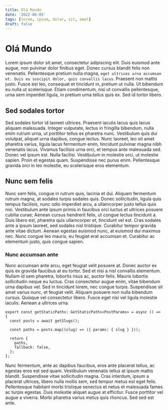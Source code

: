 ```yaml
---
title: Olá Mundo
date: '2022-06-05'
tags: [lorem, ipsum, dolor, sit, amet]
draft: false
---
```


# Olá Mundo

Lorem ipsum dolor sit amet, consectetur adipiscing elit. Duis euismod ante augue, non pulvinar dolor finibus eget. Donec cursus blandit felis non venenatis. Pellentesque pretium nulla magna, `eget ultrices urna accumsan et. Duis eu suscipit dolor, quis convallis lacus`. Praesent non mattis justo. Fusce est leo, consequat et tincidunt in, pretium ut nulla. Ut bibendum eu nulla ut scelerisque. Etiam condimentum, nisi ut convallis pellentesque, urna sem imperdiet ligula, in pretium urna tellus quis ex. Sed id tortor libero.

## Sed sodales tortor

Sed sodales tortor id laoreet ultrices. Praesent iaculis lacus quis lacus aliquam malesuada. Integer vulputate, lectus in fringilla bibendum, nulla enim rutrum urna, ut porttitor tellus ex pharetra nunc. Vestibulum quis dui volutpat, aliquet urna dapibus, congue lectus. Nunc laoreet, leo sit amet pharetra varius, ligula lacus fermentum enim, tincidunt pulvinar magna nibh venenatis lacus. Vivamus facilisis urna orci, et tempus ante malesuada sed. Donec vel ipsum est. Nulla facilisi. Vestibulum in molestie orci, ut molestie sapien. Proin et egestas quam. Suspendisse nec purus enim. Pellentesque gravida orci in leo molestie, eu scelerisque eros elementum.

## Nunc sem felis

Nunc sem felis, congue in rutrum quis, lacinia et dui. Aliquam fermentum rutrum magna, at sodales turpis sodales quis. Donec sollicitudin, ligula quis tempus facilisis, nunc odio imperdiet arcu, a ullamcorper justo tellus quis nisi. Vestibulum ante ipsum primis in faucibus orci luctus et ultrices posuere cubilia curae; Aenean cursus hendrerit felis, ut congue lectus tincidunt a. Duis libero est, pharetra quis ullamcorper et, tincidunt vel est. Cras sodales ante a ipsum laoreet, sed sodales nisl tristique. Curabitur tempor gravida ante vitae dictum. Aenean egestas euismod nunc, at euismod dui maximus nec. Nunc congue leo mauris, eu feugiat erat accumsan et. Curabitur ac elementum justo, quis congue sapien.

### Nunc accumsan ante

Nunc accumsan ante arcu, eget feugiat velit posuere at. Donec auctor ex quis ex gravida faucibus at eu tortor. Sed et nisi a nisl convallis elementum. Nullam id sem pharetra, lobortis risus ac, auctor felis. Mauris lobortis sollicitudin neque eu luctus. Cras consectetur augue enim, vitae bibendum urna dapibus vel. Sed in tincidunt lorem, nec congue turpis. Suspendisse sit amet varius nunc, et feugiat velit. Aliquam posuere non nulla bibendum cursus. Quisque vel consectetur libero. Fusce eget nisi vel ligula molestie iaculis. Aenean a ultrices urna.

```tsx
export const getStaticPaths: GetStaticPaths<PostParams> = async () => {
  const posts = await getSlugs();

  const paths = posts.map((slug) => ({ params: { slug } }));

  return {
    paths,
    fallback: false,
  };
};
```

Nunc fermentum, ante ac dapibus faucibus, eros ante placerat tellus, ac egestas eros est sed quam. Vestibulum venenatis tellus at ipsum mattis blandit. Suspendisse vitae sollicitudin magna. Cras interdum, ipsum a placerat ultrices, libero nulla mollis sem, sed tempor metus est eget felis. Pellentesque habitant morbi tristique senectus et netus et malesuada fames ac turpis egestas. Duis molestie aliquet augue at efficitur. Fusce porttitor vel augue a viverra. Morbi pharetra varius metus quis rhoncus. Sed sed est ante.
